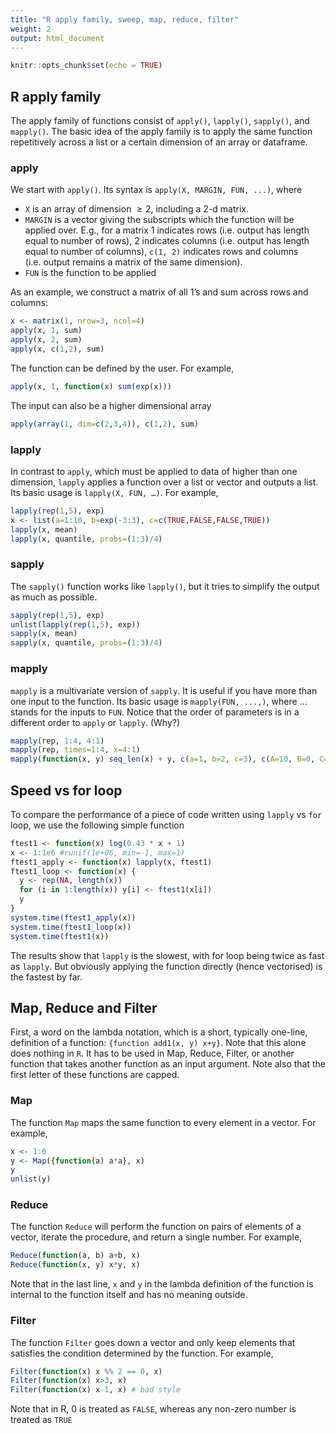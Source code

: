 ```yaml
---
title: "R apply family, sweep, map, reduce, filter"
weight: 2
output: html_document
---
```


```r
knitr::opts_chunk$set(echo = TRUE)
```

## R apply family

The apply family of functions consist of `apply()`, `lapply()`, `sapply()`, and `mapply()`. The basic idea of the apply family is to apply the same function repetitively across a list or a certain dimension of an array or dataframe.

### apply

We start with `apply()`. Its syntax is `apply(X, MARGIN, FUN, ...)`, where

- `X` is an array of dimension $\ge 2$, including a 2-d matrix.
- `MARGIN` is a vector giving the subscripts which the function will be applied over. E.g., for a matrix 1 indicates rows (i.e. output has length equal to number of rows), 2 indicates columns (i.e. output has length equal to number of columns), `c(1, 2)` indicates rows and columns (i.e. output remains a matrix of the same dimension).
- `FUN` is the function to be applied

As an example, we construct a matrix of all 1's and sum across rows and columns:

```r
x <- matrix(1, nrow=3, ncol=4)
apply(x, 1, sum)
apply(x, 2, sum)
apply(x, c(1,2), sum)
```

The function can be defined by the user. For example,

```r
apply(x, 1, function(x) sum(exp(x)))
```

The input can also be a higher dimensional array

```r
apply(array(1, dim=c(2,3,4)), c(1,2), sum)
```

### lapply

In contrast to `apply`, which must be applied to data of higher than one dimension, `lapply` applies a function over a list or vector and outputs a list. Its basic usage is `lapply(X, FUN, …)`. For example,

```r
lapply(rep(1,5), exp)
x <- list(a=1:10, b=exp(-3:3), c=c(TRUE,FALSE,FALSE,TRUE))
lapply(x, mean)
lapply(x, quantile, probs=(1:3)/4)
```

### sapply

The `sapply()` function works like `lapply()`, but it tries to simplify the output as much as possible.

```r
sapply(rep(1,5), exp)
unlist(lapply(rep(1,5), exp))
sapply(x, mean)
sapply(x, quantile, probs=(1:3)/4)
```

### mapply
`mapply` is a multivariate version of `sapply`. It is useful if you have more than one input to the function. Its basic usage is `mapply(FUN, ...,)`, where ... stands for the inputs to `FUN`. Notice that the order of parameters is in a different order to `apply` or `lapply`. (Why?)

```r
mapply(rep, 1:4, 4:1)
mapply(rep, times=1:4, x=4:1)
mapply(function(x, y) seq_len(x) + y, c(a=1, b=2, c=3), c(A=10, B=0, C=-10))
```

## Speed vs for loop
To compare the performance of a piece of code written using `lapply` vs `for` loop, we use the following simple function

```r
ftest1 <- function(x) log(0.43 * x + 1)
x <- 1:1e6 #runif(1e+06, min=-1, max=1)
ftest1_apply <- function(x) lapply(x, ftest1)
ftest1_loop <- function(x) {
  y <- rep(NA, length(x))
  for (i in 1:length(x)) y[i] <- ftest1(x[i])
  y
}
system.time(ftest1_apply(x))
system.time(ftest1_loop(x))
system.time(ftest1(x))
```

The results show that `lapply` is the slowest, with for loop being twice as fast as `lapply`. But obviously applying the function directly (hence vectorised) is the fastest by far.

## Map, Reduce and Filter

First, a word on the lambda notation, which is a short, typically one-line, definition of a function:
`{function add1(x, y) x+y}`. Note that this alone does nothing in `R`. It has to be used in Map, Reduce, Filter, or another function that takes another function as an input argument. Note also that the first letter of these functions are capped.

### Map

The function `Map` maps the same function to every element in a vector. For example,

```r
x <- 1:6
y <- Map({function(a) a*a}, x)
y
unlist(y)
```

### Reduce

The function `Reduce` will perform the function on pairs of elements of a vector, iterate the procedure, and return a single number. For example,

```r
Reduce(function(a, b) a+b, x)
Reduce(function(x, y) x*y, x)
```

Note that in the last line, `x` and `y` in the lambda definition of the function is internal to the function itself and has no meaning outside.

### Filter

The function `Filter` goes down a vector and only keep elements that satisfies the condition determined by the function. For example,

```r
Filter(function(x) x %% 2 == 0, x)
Filter(function(x) x>3, x)
Filter(function(x) x-1, x) # bad style
```

Note that in R, 0 is treated as `FALSE`, whereas any non-zero number is treated as `TRUE`
